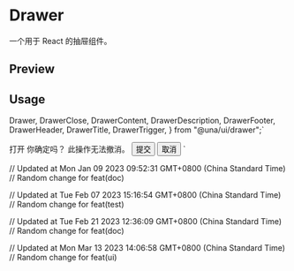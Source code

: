 

<Meta of={DrawerStories} />

<PrimitiveDocsButton docsUrl='https://github.com/emilkowalski/vaul' />

# Drawer

一个用于 React 的抽屉组件。

## Preview

<Canvas of={DrawerStories.Default} />

## Usage

  Drawer,
  DrawerClose,
  DrawerContent,
  DrawerDescription,
  DrawerFooter,
  DrawerHeader,
  DrawerTitle,
  DrawerTrigger,
} from "@una/ui/drawer";`

  <DrawerTrigger>打开</DrawerTrigger>
  <DrawerContent>
    <DrawerHeader>
      <DrawerTitle>你确定吗？</DrawerTitle>
      <DrawerDescription>此操作无法撤消。</DrawerDescription>
    </DrawerHeader>
    <DrawerFooter>
      <Button>提交</Button>
      <DrawerClose>
        <Button variant="outline">取消</Button>
      </DrawerClose>
    </DrawerFooter>
  </DrawerContent>
</Drawer>`

<Source code={importCode} language='ts' dark />
<Source code={usageCode} language='tsx' dark />

// Updated at Mon Jan 09 2023 09:52:31 GMT+0800 (China Standard Time)
// Random change for feat(doc)

// Updated at Tue Feb 07 2023 15:16:54 GMT+0800 (China Standard Time)
// Random change for feat(test)

// Updated at Tue Feb 21 2023 12:36:09 GMT+0800 (China Standard Time)
// Random change for feat(doc)

// Updated at Mon Mar 13 2023 14:06:58 GMT+0800 (China Standard Time)
// Random change for feat(ui)
